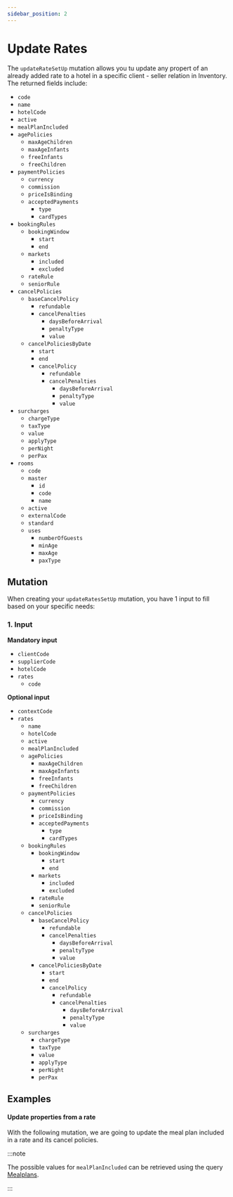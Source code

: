 ```yaml
---
sidebar_position: 2
---
```




# Update Rates

The `updateRateSetUp` mutation allows you tu update any propert of an already added rate to a hotel in a specific client - seller relation in Inventory. The returned fields include:

* `code`
* `name`
* `hotelCode`
* `active`
* `mealPlanIncluded`
* `agePolicies`
	* `maxAgeChildren`
	* `maxAgeInfants`
	* `freeInfants`
	* `freeChildren`
* `paymentPolicies`
	* `currency`
	* `commission`
	* `priceIsBinding`
	* `acceptedPayments`
		* `type`
		* `cardTypes`
* `bookingRules`
	* `bookingWindow`
		* `start`
		* `end`
	* `markets`
		* `included`
		* `excluded`
	* `rateRule`
	* `seniorRule`
* `cancelPolicies`
	* `baseCancelPolicy`
		* `refundable`
		* `cancelPenalties`
			* `daysBeforeArrival`
			* `penaltyType`
			* `value`
	* `cancelPoliciesByDate`
		* `start`
		* `end`
		* `cancelPolicy`
			* `refundable`
			* `cancelPenalties`
				* `daysBeforeArrival`
				* `penaltyType`
				* `value`
* `surcharges`
	* `chargeType`
	* `taxType`
	* `value`
	* `applyType`
	* `perNight`
	* `perPax`
* `rooms`
	* `code`
	* `master`
		* `id`
		* `code`
		* `name`
	* `active`
	* `externalCode`
	* `standard`
	* `uses`
		* `numberOfGuests`
		* `minAge`
		* `maxAge`
		* `paxType`

## Mutation

When creating your `updateRatesSetUp` mutation, you have 1 input to fill based on your specific needs:

### 1. Input   

**Mandatory input**
* `clientCode`
* `supplierCode`
* `hotelCode`
* `rates`
	* `code`

**Optional input**
* `contextCode`
* `rates`
	* `name`
	* `hotelCode`
	* `active`
	* `mealPlanIncluded`
	* `agePolicies`
		* `maxAgeChildren`
		* `maxAgeInfants`
		* `freeInfants`
		* `freeChildren`
	* `paymentPolicies`
		* `currency`
		* `commission`
		* `priceIsBinding`
		* `acceptedPayments`
			* `type`
			* `cardTypes`
	* `bookingRules`
		* `bookingWindow`
			* `start`
			* `end`
		* `markets`
			* `included`
			* `excluded`
		* `rateRule`
		* `seniorRule`
	* `cancelPolicies`
		* `baseCancelPolicy`
			* `refundable`
			* `cancelPenalties`
				* `daysBeforeArrival`
				* `penaltyType`
				* `value`
		* `cancelPoliciesByDate`
			* `start`
			* `end`
			* `cancelPolicy`
				* `refundable`
				* `cancelPenalties`
					* `daysBeforeArrival`
					* `penaltyType`
					* `value`
	* `surcharges`
		* `chargeType`
		* `taxType`
		* `value`
		* `applyType`
		* `perNight`
		* `perPax`


## Examples

#### Update properties from a rate

With the following mutation, we are going to update the meal plan included in a rate and its cancel policies.

:::note

The possible values for `mealPlanIncluded` can be retrieved using the query [Mealplans](../../static-data/mealplans).

:::

<GraphqlSample query={updateRatesSetUpMutation} variables={updateRatesSetUpVariables} />